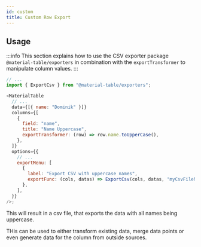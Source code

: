 ```yaml
---
id: custom
title: Custom Row Export
---
```



## Usage

:::info
This section explains how to use the CSV exporter package `@material-table/exporters` in combination with the `exportTransformer` to manipulate column values.
:::

```javascript
// ...
import { ExportCsv } from "@material-table/exporters";

<MaterialTable
  // ...
  data={[{ name: "Dominik" }]}
  columns={[
    {
      field: "name",
      title: "Name Uppercase",
      exportTransformer: (row) => row.name.toUpperCase(),
    },
  ]}
  options={{
    // ...
    exportMenu: [
      {
        label: "Export CSV with uppercase names",
        exportFunc: (cols, datas) => ExportCsv(cols, datas, "myCsvFileName"),
      },
    ],
  }}
/>;
```

This will result in a csv file, that exports the data with all names being uppercase.

THis can be used to either transform existing data, merge data points or even generate data for the column from outside sources.
